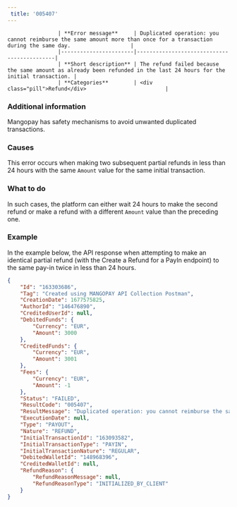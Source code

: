 ---  
 title: '005407'  
---  


                    | **Error message**     | Duplicated operation: you cannot reimburse the same amount more than once for a transaction during the same day.                   |
                    |-----------------------|--------------------------------------------|
                    | **Short description** | The refund failed because the same amount as already been refunded in the last 24 hours for the initial transaction. |
                    | **Categories**        | <div class="pill">Refund</div>                         |
                  

### Additional information  

Mangopay has safety mechanisms to avoid unwanted duplicated transactions.  

### Causes  

This error occurs when making two subsequent partial refunds in less than 24 hours with the same `Amount` value for the same initial transaction.  

### What to do  

In such cases, the platform can either wait 24 hours to make the second refund or make a refund with a different `Amount` value than the preceding one.  

### Example  

In the example below, the API response when attempting to make an identical partial refund (with the Create a Refund for a PayIn endpoint) to the same pay-in twice in less than 24 hours.  
```json API Response
{
    "Id": "163303686",
    "Tag": "Created using MANGOPAY API Collection Postman",
    "CreationDate": 1677575825,
    "AuthorId": "146476890",
    "CreditedUserId": null,
    "DebitedFunds": {
        "Currency": "EUR",
        "Amount": 3000
    },
    "CreditedFunds": {
        "Currency": "EUR",
        "Amount": 3001
    },
    "Fees": {
        "Currency": "EUR",
        "Amount": -1
    },
    "Status": "FAILED",
    "ResultCode": "005407",
    "ResultMessage": "Duplicated operation: you cannot reimburse the same amount more than once for a transaction during the same day.",
    "ExecutionDate": null,
    "Type": "PAYOUT",
    "Nature": "REFUND",
    "InitialTransactionId": "163093582",
    "InitialTransactionType": "PAYIN",
    "InitialTransactionNature": "REGULAR",
    "DebitedWalletId": "148968396",
    "CreditedWalletId": null,
    "RefundReason": {
        "RefundReasonMessage": null,
        "RefundReasonType": "INITIALIZED_BY_CLIENT"
    }
}
```